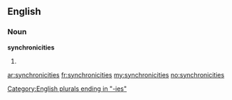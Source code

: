 ==English==

===Noun===
'''synchronicities'''

# {{plural of|[[synchronicity]]}}

[[Category:English plurals ending in "-ies"]]

[[ar:synchronicities]]
[[fr:synchronicities]]
[[my:synchronicities]]
[[no:synchronicities]]